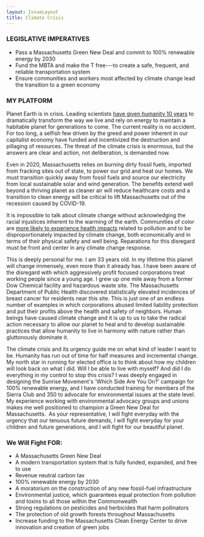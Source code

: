 ```yaml
---
layout: IssueLayout
title: Climate Crisis
---
```


### LEGISLATIVE IMPERATIVES

-   Pass a Massachusetts Green New Deal and commit to 100% renewable energy by 2030
-   Fund the MBTA and make the T free---to create a safe, frequent, and reliable transportation system
-   Ensure communities and workers most affected by climate change lead the transition to a green economy

### MY PLATFORM

Planet Earth is in crisis. Leading scientists [have given humanity 10 years](https://www.theguardian.com/environment/2018/oct/08/global-warming-must-not-exceed-15c-warns-landmark-un-report) to dramatically transform the way we live and rely on energy to maintain a habitable planet for generations to come. The current reality is no accident. For too long, a selfish few driven by the greed and power inherent in our capitalist economy have funded and incentivized the destruction and pillaging of resources. The threat of the climate crisis is enormous, but the answers are clear and action, not deliberation, is demanded now.  

Even in 2020, Massachusetts relies on burning dirty fossil fuels, imported from fracking sites out of state, to power our grid and heat our homes. We must transition quickly away from fossil fuels and source our electricity from local sustainable solar and wind generation. The benefits extend well beyond a thriving planet as cleaner air will reduce healthcare costs and a transition to clean energy will be critical to lift Massachusetts out of the recession caused by COVID-19.

It is impossible to talk about climate change without acknowledging the racial injustices inherent to the warming of the earth. Communities of color are [more likely to experience health impacts](https://urbanhabitat.org/files/climateofchange.pdf) related to pollution and to be disproportionately impacted by climate change, both economically and in terms of their physical safety and well being. Reparations for this disregard must be front and center in any climate change response.

This is deeply personal for me. I am 33 years old. In my lifetime this planet will change immensely, even more than it already has. I have been aware of the disregard with which aggressively profit focused corporations treat working people since a young age. I grew up one mile away from a former Dow Chemical facility and hazardous waste site. The Massachusetts Department of Public Health discovered statistically elevated incidences of breast cancer for residents near this site. This is just one of an endless number of examples in which corporations abused limited liability protection and put their profits above the health and safety of neighbors. Human beings have caused climate change and it is up to us to take the radical action necessary to allow our planet to heal and to develop sustainable practices that allow humanity to live in harmony with nature rather than gluttonously dominate it.

The climate crisis and its urgency guide me on what kind of leader I want to be. Humanity has run out of time for half measures and incremental change. My north star in running for elected office is to think about how my children will look back on what I did. Will I be able to live with myself? And did I do everything in my control to stop this crisis? I was deeply engaged in designing the Sunrise Movement's 'Which Side Are You On?' campaign for 100% renewable energy, and I have conducted training for members of the Sierra Club and 350 to advocate for environmental issues at the state level. My experience working with environmental advocacy groups and unions makes me well positioned to champion a Green New Deal for Massachusetts.  As your representative, I will fight everyday with the urgency that our tenuous future demands, I will fight everyday for your children and future generations, and I will fight for our beautiful planet.

### We Will Fight FOR:

-   A Massachusetts Green New Deal
-   A modern transportation system that is fully funded, expanded, and free to use
-   Revenue neutral carbon tax
-   100% renewable energy by 2030
-   A moratorium on the construction of any new fossil-fuel infrastructure
-   Environmental justice, which guarantees equal protection from pollution and toxins to all those within the Commonwealth
-   Strong regulations on pesticides and herbicides that harm pollinators
-   The protection of old growth forests throughout Massachusetts
-   Increase funding to the Massachusetts Clean Energy Center to drive innovation and creation of green jobs
